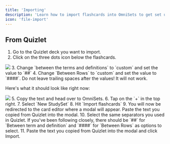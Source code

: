```yaml
---
title: 'Importing'
description: 'Learn how to import flashcards into OmniSets to get set up quickly.'
icon: 'file-import'
---
```


## From Quizlet

1. Go to the Quizlet deck you want to import.
2. Click on the three dots icon below the flashcards.
<Frame>
<img width={300} className="rounded-xl" src="/images/quizlet-three-dots.png" />
</Frame>
3. Change `between the terms and definitions` to `custom` and set the value to `##`
4. Change `Between Rows` to `custom` and set the value to `####`.
<Note>
Do not leave trailing spaces after the values! It will not work.
</Note>

Here's what it should look like right now:

<Frame>
<img width={300} className="rounded-xl" src="https://help.omnisets.com/~gitbook/image?url=https%3A%2F%2F3145833720-files.gitbook.io%2F%7E%2Ffiles%2Fv0%2Fb%2Fgitbook-x-prod.appspot.com%2Fo%2Fspaces%252FE92lyML94tfclklF9yXw%252Fuploads%252FWH1NexwBRuDQr0EIkkk7%252Fimage.png%3Falt%3Dmedia%26token%3D455c5944-c6eb-4061-a706-dd33fa2203e4&width=768&dpr=2&quality=100&sign=07f1cbd3837c146f39b411d5d89cbcdfa0b3e588ff129a4d2ce3b68921e5dac8" />
</Frame>
5. Copy the text and head over to OmniSets.
6. Tap on the `+` in the top right.
7. Select `New StudySet`
8. Hit `Import flashcards`
9. You will now be redirected to the card editor where a modal will appear. Paste the text you copied from Quizlet into the modal.
10. Select the same separators you used in Quizlet. If you've been following closely, there should be `##` for `Between term and definition` and `####` for `Between Rows` as options to select.
11. Paste the text you copied from Quizlet into the modal and click Import.



